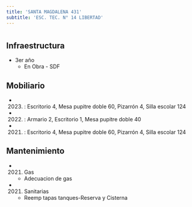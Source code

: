 ```yaml
---
title: 'SANTA MAGDALENA 431'
subtitle: 'ESC. TEC. N° 14 LIBERTAD'
---
```


#
## Infraestructura

* 3er año 
    + En Obra - SDF 


## Mobiliario

*  (2023) : Escritorio 4, Mesa pupitre doble 60, Pizarrón 4, Silla escolar 124 

*  (2022) : Armario 2, Escritorio 1, Mesa pupitre doble 40 

*  (2021) : Escritorio 4, Mesa pupitre doble 60, Pizarrón 4, Silla escolar 124 





## Mantenimiento

*  (2021) Gas 
    + Adecuacion de gas

*  (2021) Sanitarias 
    + Reemp tapas tanques-Reserva y Cisterna







